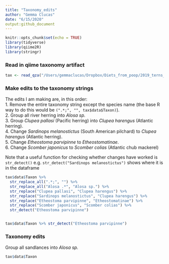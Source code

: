 ```yaml
---
title: "Taxonomy_edits"
author: "Gemma Clucas"
date: "6/15/2020"
output:github_document
---
```


```r
knitr::opts_chunk$set(echo = TRUE)
library(tidyverse)
library(qiime2R)
library(stringr)
```

### Read in qiime taxonomy artifact

```r
tax <- read_qza("/Users/gemmaclucas/Dropbox/Diets_from_poop/2019_terns_puffins_fecal_data_analysis/MiFish/final_taxonomy_superblast/superblast_taxonomy.qza")
```

### Make edits to the taxonomy strings

The edits I am making are, in this order:  
1. Remove the entire taxonomy string except the species name (the base R way to do this would be ```(".*;", "", tax$data$Taxon)```).  
2. Group all river herring into *Alosa sp.*  
3. Group *Clupea pallasi* (Pacific herring) into *Clupea harengus* (Atlantic herring).  
4. Change *Sardinops melanostictus* (South American pilchard) to *Clupea harengus* (Atlantic herring).  
5. Change *Etheostoma parvipinne* to *Etheostomatinae*.  
6. Change *Scomber japonicus* to *Scomber colias* (Atlantic chub mackerel)

Note that a useful function for checking whether changes have worked is ```str_detect()``` e.g. ```str_detect("Sardinops melanostictus")``` shows where it is in the dataframe

```r



tax$data$Taxon %>% 
  str_replace_all(".*;", "") %>% 
  str_replace_all("Alosa .*", "Alosa sp.") %>% 
  str_replace("Clupea pallasi", "Clupea harengus") %>% 
  str_replace("Sardinops melanostictus", "Clupea harengus") %>% 
  str_replace("Etheostoma parvipinne", "Etheostomatinae") %>% 
  str_replace("Scomber japonicus", "Scomber colias") %>% 
  str_detect("Etheostoma parvipinne")


tax$data$Taxon %>% str_detect("Etheostoma parvipinne")
```

### Taxonomy edits

Group all sandlances into *Alosa sp.*
```r
tax$data$Taxon

```



